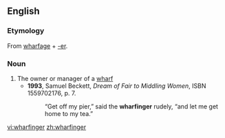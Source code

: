 ==English==

===Etymology===
From [[wharfage]] + [[-er]].

===Noun===
{{en-noun}}

# The owner or manager of a [[wharf]]
#*'''1993''', Samuel Beckett, ''Dream of Fair to Middling Women'', ISBN 1559702176, p. 7.
#*:“Get off my pier,” said the '''wharfinger''' rudely, “and let me get home to my tea.”

[[vi:wharfinger]]
[[zh:wharfinger]]